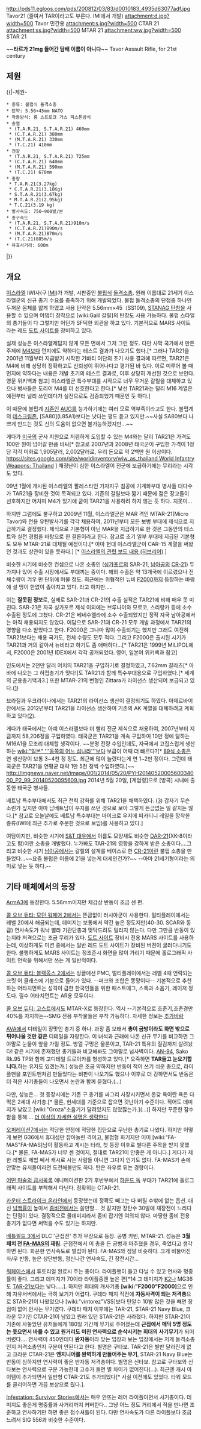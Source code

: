 http://pds11.egloos.com/pds/200812/03/83/d0010183_4935d63077adf.jpg
Tavor21 (줄여서 TAR이라고도 부른다. IMI에서 개발)
attachment:d.jpg?width=500
Tavor 민간용
attachment:s.jpg?width=500
CTAR 21
attachment:ss.jpg?width=500
MTAR 21
attachment:ww.jpg?width=500
STAR 21


'''~~타르가 21mg 들어간 담배 이름이 아니다~~'''
Tavor Assault Rifle, for 21st century

== 제원 ==

{{|-제원-
 * 종류: 불펍식 돌격소총 
 * 탄약: 5.56×45mm NATO 
 * 작동방식: 롱 스트로크 가스 피스톤방식  
 * 총열
  * (T.A.R.21, S.T.A.R.21) 460mm
  * (C.T.A.R.21) 380mm
  * (M.T.A.R.21) 330mm
  * (T.C.21) 410mm
 * 전장
  * (T.A.R.21, S.T.A.R.21) 725mm
  * (C.T.A.R.21) 640mm
  * (M.T.A.R.21) 590mm
  * (T.C.21) 670mm
 * 중량
  * T.A.R.21(3.27kg)
  * C.T.A.R.21(3.18Kg)
  * S.T.A.R.21(3.67kg)
  * M.T.A.R.21(2.95kg)
  * T.C.21(3.19 kg)
 * 발사속도: 750~900발/분
 * 총구속도
  * (T.A.R.21, S.T.A.R.21)910m/s
  * (C.T.A.R.21)890m/s
  * (M.T.A.R.21)870m/s
  * (T.C.21)885m/s
 * 유효사거리: 600m
|}}

== 개요 ==
[[이스라엘]] IWI사(구 [[IMI]])가 개발, 시판중인 [[불펍]]식 [[돌격소총]].
원래 이름대로 21세기 이스라엘군의 신규 총기 수요를 충족하기 위해 개발되었다. 불펍 돌격소총의 단점중 하나인 두꺼운 몸체를 얇게 하였고 사용 탄약은 5.56mm×45（SS109), [[STANAG 탄창]]을 사용할 수 있으며 어댑터 장착으로 [wiki:Galil 갈릴]의 탄창도 사용 가능하다. 불펍 스타일의 총기들이 다 그렇지만 어딘가 SF틱한 외관을 하고 있다. 기본적으로 MARS 사이트라는 레드 [[도트 사이트]]를 장비하고 있다.

실제 성능은 이스라엘제답지 않게 모든 면에서 그저 그런 정도. 다만 사막 국가에서 만든 주제에 [[M4]]보다 먼지에도 약하다는 테스트 결과가 나오기도 했다.[* 그러나 TAR21을 2001년 11월부터 지급받기 시작한 기바티 여단의 초기 사용 결과에 따르면, TAR21은 M4에 비해 상당히 정확하고도 신뢰성이 뛰어나다고 평가된 바 있다. 이로 미루어 볼 때 먼지에 약하다는 내용은 개발 초기의 테스트 결과로, 이후 상당히 개선된 것으로 보인다. 영문 위키백과 참고] 이스라엘군 특수부대를 시작으로 너무 무거운 갈릴을 대체하고 있으나 병사들은 도리어 M4를 더 선호한다고 한다.[* 낯선 TAR21과는 달리 M16 계열은 예전부터 널리 쓰인데다가 실전으로도 검증되었기 때문인 듯 하다.] 

이 때문에 불펍계 [[지존]]인 [[AUG]]를 능가하기에는 여러 모로 역부족이라고도 한다. 불펍계의 [[데스크림존]], [SA80](L85A1)보다는 낫다는 평도 듣고 있지만.~~사실 SA80보다 나쁘게 만드는 것도 신의 도움이 없으면 불가능하겠지만…~~

게다가 [[미국]]의 군사 지원으로 저렴하게 도입할 수 있는 M4와는 달리 TAR21은 가격도 100만 원이 넘어갈 만큼 비싸[* 참고로 2007년과 2008년 태국군이 구입한 가격이 1정 당 각각 미화로 1,905달러, 2,002달러로, 우리 돈으로 약 2백만 원 이상이다.  [[https://sites.google.com/site/worldinventory/wiw_as_thailand World Infantry Weapons: Thailand]] ] 재정난이 심한 이스라엘이 전군에 보급하기에는 무리라는 시각도 있다. 

09년 1월에 개시된 이스라엘의 팔레스타인 가자지구 침공에 기계화부대 병사들 대다수가 TAR21을 장비한 것이 목격되고 있다. 기존의 갈릴보다 짧기 때문에 젊은 장교들이 선호하지만 어차피 M4가 있기에 굳이 TAR21을 사용하려 하지 않는 듯 하다. 지못미…

하지만 그럼에도 불구하고 2009년 11월, 이스라엘군은 MAR 격인 MTAR-21(Micro Tavor)와 전용 유탄발사기를 각각 채용하여, 2011년부터 모든 보병 부대에 제식으로 지급하기로 결정했다. 제식으로 기본형이 아닌 MAR을 지급하기로 한 것은 그동안의 테스트와 실전 경험을 바탕으로 한 결론이라고 한다. 참고로 초기 일부 부대에 지급된 기본형도 모두 MTAR-21로 대체될 예정이다.[* 아마 현대 이스라엘군이 CAR-15 계열을 써왔던 것과도 상관이 있을 듯하다.] [* [http://dover.idf.il/IDF/News_Channels/bamahana/09/043/01.htm 이스라엘의 관련 보도 내용 (히브리어)] ]

비슷한 시기에 비슷한 컨셉으로 나온 소총인 ([[싱가포르]]의 SAR-21, [[남아공]]의 [[CR-21]]) 두 가지나 있어 수출 시장에서도 부대끼는 중이다. 해외 수출은 약 13개국에 이르렀으나 전체수량이 겨우 만 단위에 머물 정도.
최근에는 위협적인 뉴비 [[F2000]]까지 등장하는 바람에 설 땅이 한없이 좁아지고 있다. 라고 하지만.....

이는 '''잘못된 정보'''로, 실제로 SAR-21과 CR-21의 수출 실적은 TAR21에 비해 매우 못 미친다. SAR-21은 자국 싱가포르 제식 이외에는 브루나이와 모로코, 스리랑카 등에 소수 수출된 정도에 그쳤다. CR-21은 베네수엘라에 소수 수출되었지만 정작 자국 남아공에서는 아직 채용되지도 않았다. 여담으로 SAR-21과 CR-21 모두 개발 과정에서 TAR21의 영향을 다소 받았다고 한다. F2000은 그나마 많이 수출되기는 했지만 그래도 여전히 TAR21보다는 채용 국가도, 전체 수량도 모두 적다. 그리고 F2000은 출시된 시기가 TAR21과 거의 같아서 뉴비라고 하기도 좀 애매하다...[* TAR21은 1999년 MILIPOL에서, F2000은 2001년 IDEX에서 각각 공개되었다. 영어, 일본어 위키백과 참고]

인도에서는 2천만 달러 어치의 TAR21을 구입하기로 결정하였고, 7.62mm 갈라츠[* 아바에 나오는 그 허접총기가 맞다!]도 TAR21과 함께 특수부대용으로 구입하였다.[* 세계의 군용총기백과3.] 또한 MTAR-21의 변형인 Zittara가 라이선스 생산되어 보급되고 있다.([http://ofbindia.gov.in/products/data/weapons/wsc/25.htm]) 

브라질과 우크라이나에서는 TAR21의 라이선스 생산이 결정되기도 하였다. 아제르바이잔에서도 2012년부터 TAR21을 라이선스 생산하여 기존의 AK 계열을 대체하려고 계획하고 있다([http://www.panarmenian.net/eng/news/112333/]).

게다가 태국에서는 아예 이스라엘보다 더 빨리 전군 제식으로 채용하여, 2007년부터 지금까지 58,206정을 구입하였다. 태국군은 TAR21을 계속 구입하여 10만 정에 달하는 M16A1을 모조리 대체할 생각이다. ~~분명 전량 수입인데도, 자국에서 고집스럽게 생산하는 [[wiki:"일본" '''동쪽의 어느 섬나라''']]보다 보급이 어째 더 빠르다?[* [[89식 소총]]은 연 생산량이 보통 3~4천 정 정도. 최근에 많이 늘렸다는게 연 1~2만 정이다. 그런데 태국군은 TAR21을 연평균 대략 1만 5천 정씩 수입하였다.]~~
http://imgnews.naver.net/image/001/2014/05/20/PYH2014052000560034000_P2_99_20140520095609.jpg
2014년 5월 20일, [계엄령]으로 [방콕] 시내에 출동한 태국군 병사들.

베트남 특수부대에서도 최근 전력 강화를 위해 TAR21을 채택하였다. ([http://www.thefirearmblog.com/blog/2012/04/17/tavor-tar-21-fielded-by-vietnam-special-forces/]) 갑자기 무슨 소린가 싶지만 아마 남베트남이 우지를 쓰던 것으로 보아 그렇게 뜬금없는 일 같지는 않다.[* 참고로 오늘날에도 베트남 특수부대는 마이크로 우지에 피카티니 레일을 장착한 종류(IWI에 최근 추가로 주문한 것으로 보임)를 사용하고 있다.]

여담이지만, 비슷한 시기에 [[S&T 대우]]에서 이름도 모양새도 비슷한 [[DAR-21]](XK-8이라고도 함)이란 소총을 개발했다. 누가봐도 TAR-21의 영향을 강하게 받은 소총이다....그리고 비슷한 시기 [[남아공]]에서는 갈릴의 설계를 베이스로 한 [[CR-21]]이란 불펍 소총을 만들었다...~~요즘 불펍은 이름에 21을 넣는게 대세인건가?~~ --아마 21세기형이라는 의미로 넣는 듯 하다.--
== 기타 매체에서의 등장 ==

[[ArmA3]]에 등장한다. 5.56mm이지만 체감상 반동이 조금 센 편.

[[콜 오브 듀티: 모던 워페어 2]]에서는 뜬금없이 러시아군이 사용한다. 멀티플레이에서는 레벨 20에서 해금되는데, 데미지는 보통에서 약간 높은 정도지만(40-30. SCAR와 동급) 연사속도가 워낙 빨라 기관단총과 맞닥드려도 밀리지 않는다. 다만 그만큼 반동이 있는지라 저격으로는 조금 무리가 있다. [[도트 사이트]] 장비시 전용 MARS 사이트를 사용하는데, 이상하게도 미션 중에서는 일반 레드 도트 사이트가 장비된 버젼이 굴러다니기도 한다. 불행하게도 MARS 사이트는 정조준시 화면을 많이 가리기 때문에 홀로그래픽 사이트 언락을 위해서만 쓰는 게 일반적이다.

[[콜 오브 듀티: 블랙옵스 2]]에서는 싱글에선 PMC, 멀티플레이에서는 레벨 4때 언락되는 크릿 어 클래스에 기본으로 들어가 있다. --퍼크와 조합은 똥망이다-- 기본적으로 추천하는 어타치먼트는 성격이 급한 한국인들을 위한 패스트매그, 스톡과 소음기, 레이저 정도다. 낄수 어타치먼트는 AR용 모두이다.

[[콜 오브 듀티: 고스트]]에서도 MTAR-X로 등장한다. 역시 --기본적으로 조준기,조준경만 40%를 차지하는--SMG 전용 부착물들은 부착 가능하다. 자세한 정보는 [[추가바람]]

[[AVA]]에서 디테일이 장맛인 총기 중 하나. 과장 좀 보태서 '''총이 금방이라도 화면 밖으로 튀어나올 것만 같은''' 디테일을 자랑한다. 이 녀석과 근래에 나온 신규 무기를 비교하면 그야말로 눈물이 앞을 가릴 정도. 방열 구멍은 물론이고, TAR-21 특유의 질감까지 살려놨다! 같은 시기에 존재했던 총기들과 비교해봐도 그야말로 넘사벽이다. [[AN-94]], Sako Rk.95 TP와 함께 고디테일 트로이카를 형성하고 있다.[* 오죽하면 '''TAR들고 눈요기합니다.'''하는 유저도 있겠는가.] 성능은 조금 약하지만 반동이 적어 쓰기 쉬운 총으로, 라이플맨을 포인트맨처럼 만들었다는 비판이 나오기도 했으나 이후로 더 강하면서도 반동은 더 적은 사기총들이 나오면서 논란과 함께 묻혔다.(...)

다만, 성능은… 첫 등장시에는 기존 구 총기를 싸그리 사장시키면서 온갖 욕이란 욕은 다먹은 2세대 사기총.[* 물론, 현세대를 기준으로 잡으면 갓난아기 수준이다. 적어도 데미지가 낮았고 [wiki:"Groza"소음기가 달려있지도 않았잖는가.](…)] 하지만 꾸준한 잠수함을 통해…. [[더 이상의 자세한 설명은 생략한다]]

[[오퍼레이션7]]에서는 적당한 안정에 적당한 집탄으로 무난한 총기로 나왔다. 하지만 어떻게 보면 G36에서 휴대성만 잡아늘린 격이고, 불펍형 화기지만 이미 [wiki:"FA-MAS"FA-MAS]님이 활동하고 계시는 터라, 첫 등장 이후로 별다른 주목을 받지 못했다.[* 물론, FA-MAS가 너무 센 것이지, 절대로 TAR21이 안좋은 게 아니다.] 게다가 제한 레벨도 제법 쎄서 캐시로 사는 사람들 아니면 그다지 인기도 없다. FA-MAS가 손에 안맞는 유저들이라면 도전해볼만도 하다. 탄은 좌우로 튀는 경향이다.

[[어떤 마술의 금서목록]] 애니메이션판 2기 후반부에서 [[하운드 독]] 부대가 TAR21에 홀로그래픽 사이트를 부착해서 다닌다. 정확히는 CTAR-21.

[[카운터 스트라이크 온라인]]에서 등장했는데 정확도 빼고는 다 버릴 수밖에 없는 옵션. 대신 [[넉백]]률이 높아서 [[좀비전]]에서는 쓸만할… 것 같지만 장탄수 30발에 재장전이 느리다는 단점이 있다. 결정적으로 물데미지라서 좀비 잡기엔 여의치 않다. 마땅한 좀비 전용 총기가 없다면 써먹을 수도 있기는 하지만.

[[배틀필드 3]]에서 DLC '근접전' 추가 무장으로 등장. 공병 카빈, MTAR-21. 성능은 '''3월 패치 전 [[FA-MAS]]의 재림.''' 근접전에서 이 총을 든 공병과 마주쳤을 경우, 죽었다고 생각하면 된다. 화끈한 연사속도로 벌집이 된다. FA-MAS와 정말 비슷하다. 크게 비뚤어진 좌/우 반동, 높은 상단반동, 정신나간 연사속도, 긴 장전시간...

[[워페이스]]에서 튜토리얼 완료시 주는 총이다. 라이플맨이 들고 다닐 수 있고 연사와 명중률이 좋다. 그리고 데미지가 70이라 라이플중엔 높은 편[*14 그 데미지가 [[K2]]나 MG36도 [[TAR-21]]보다는 낮다.....]. 하지만 희대의 개사기총 '''[wiki:"F2000"F2000]'''으로 인해 자유서버에서는 극히 보기가 어렵다.
쿠데타 패치 직전에 '''자동사격이 되는 저격총'''으로 STAR-21이 나왔었으나 [wiki:"vintorez"VSS]보다 탄알수 10발 많은 것을 빼면 장점이 없어 안사는 무기였다.
쿠데타 패치 이후에는 TAR-21, STAR-21 Navy Blue, 크라운 무기인 CTAR-21이 남았고 원래 있던 STAR-21은 사라졌다.
하지만 STAR-21이 기존에 사놓았던 유저들에게 180일 기간제 무기로 주어졌는데 '''근접에서 메딕 5명 정도는 웃으면서 바를 수 있고 원거리도 미친 연사력으로 순삭시키는 희대의 사기무기'''가 되어버렸다.... 연사력이 450인데다 '''완자동'''이라 맞는 입장과 보는 입장에서는 저게 돌격소총인지 저격소총인지 구분이 안된다고 한다. 별명은 구타보.
TAR-21은 별반 달라진게 없고 크라운 CTAR-21은 '''엔지니어를 완벽하게 만들어주는 무기''', STAR-21 Navy Blue는 반동이 심하지만 연사력이 좋은 반자동 저격총이다. 별명은 신타보.
참고로 구타보와 신타보는 연사력으로 구분 가능한데 고수가 들면 별 차이가 없어진다(...).
최근엔 캐시 아이템이 추가되면서 일반형 CTAR-21도 추가되었다[* 사실 이전에도 있었다. 타워 모드를 클리어하면 가끔 보상으로 줬다.].

[[Infestation: Survivor Stories]]에서는 매우 안뜨는 레어 라이플이면서 사기총이다. 데미지도 좋은게 명중률과 사거리까지 커버한다.. 그냥 어느 정도 거리에서 적을 만나면 조준하고 연사하기만 하면 좋은 점수셔틀이 된다. 다만 연사속도가 다른 라이플보다 조금 느려서 SIG 556과 비슷한 수준이다.
